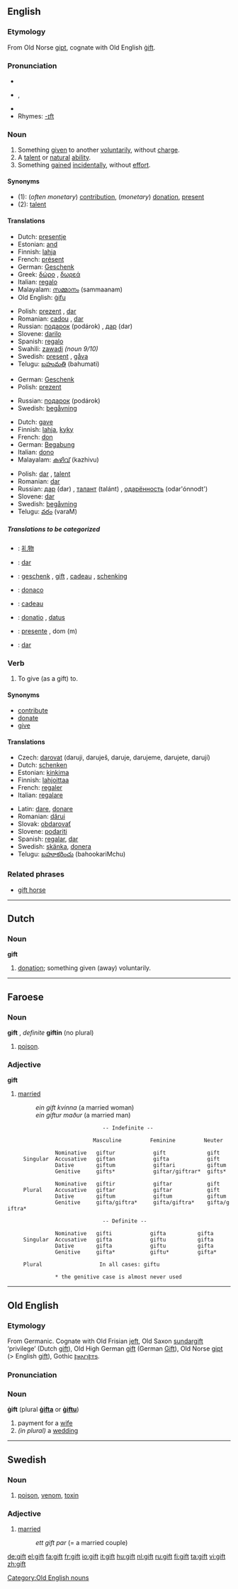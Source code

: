 {{see|Gift}}
==English==

===Etymology===
From Old Norse [[gipt]], cognate with Old English [[gift#Old English|ġift]].

===Pronunciation===
*{{IPA|/ɡɪft/}}
*{{AHD|gĭft}}, {{SAMPA|/gIft/}}
*{{audio|en-us-gift.ogg|Audio (US)}}
*Rhymes: [[Rhymes:English:-ɪft|-ɪft]]

===Noun===
{{en-noun}}

# Something [[give]]n to another [[voluntarily]], without [[charge]].
# A [[talent]] or [[natural]] [[ability]].
# Something [[gain]]ed [[incidentally]], without [[effort]].

====Synonyms====
*(1): (''often monetary'') [[contribution]], (''monetary'') [[donation]], [[present]]
*(2): [[talent]]

====Translations====
{{trans-top|Something given to another voluntarily, without charge}}
*Dutch: [[presentje]] {{n}}
*Estonian: [[and#Estonian|and]]
*Finnish: [[lahja]]
*French: [[présent]] {{m}}
*German: [[Geschenk]] {{n}}
*Greek: [[δώρο]] {{n}}, [[δωρεά]] {{f}}
*Italian: [[regalo]] {{m}}
*Malayalam: [[സമ്മാനം]] (sammaanam)
*Old English: [[gifu|ġifu]] {{f}}
{{trans-mid}}
*Polish: [[prezent]] {{m}}, [[dar]] {{m}}
*Romanian: [[cadou]] {{n}}, [[dar]] {{n}}
*Russian: [[пoдaрoк]] (podárok) {{m}}, [[дар]] (dar) {{m}}
*Slovene: [[darilo]] {{n}}
*Spanish: [[regalo]] {{m}}
*Swahili: [[zawadi]] ''(noun 9/10)''
*Swedish: [[present]] {{c}}, [[gåva]] {{c}}
*Telugu: [[బహుమతి]] (bahumati)
{{trans-bottom}}

{{trans-top|Something received incidentally, without effort}}
*German: [[Geschenk]] {{n}}
*Polish: [[prezent]] {{m}}
{{trans-mid}}
*Russian: [[пoдaрoк]] (podárok) {{m}}
*Swedish: [[begåvning]] {{c}}
{{trans-bottom}}

{{trans-top|A talent or natural ability}}
*Dutch: [[gave]] {{f}}
*Finnish: [[lahja]], [[kyky]]
*French: [[don]] {{m}}
*German: [[Begabung]] {{f}}
*Italian: [[dono]] {{m}}
*Malayalam: [[കഴിവ്]] (kazhivu)
{{trans-mid}}
*Polish: [[dar]] {{m}}, [[talent]] {{m}}
*Romanian: [[dar]] {{n}}
*Russian: [[дар]] (dar) {{m}}, [[талант]] (talánt) {{m}}, [[одарённость]] (odar'ónnodt') {{f}}
*Slovene: [[dar]] {{m}}
*Swedish: [[begåvning]] {{c}}
*Telugu: [[వరం]] (varaM)
{{trans-bottom}}

=====Translations to be categorized=====
{{checktrans}}
{{top}}
*{{ttbc|Chinese}}: [[礼物]]
*{{ttbc|Czech}}: [[dar]] {{m}}
*{{ttbc|Dutch}}: [[geschenk]] {{n}}, [[gift]] {{m}}, [[cadeau]] {{n}}, [[schenking]] {{f}}
*{{ttbc|Esperanto}}: [[donaco]]
{{mid}}
*{{ttbc|French}}: [[cadeau]] {{m}}
*{{ttbc|Latin}}: [[donatio]] {{f}}, [[datus]] {{m}}
*{{ttbc|Portuguese}}: [[presente]] {{m}}, dom (m)
*{{ttbc|Slovak}}: [[dar]] {{m}}
{{bottom}}

===Verb===
{{en-verb}}

# {{transitive}} To give (as a gift) to.

====Synonyms====
*[[contribute]]
*[[donate]]
*[[give]]

====Translations====
{{top}}
*Czech:  [[darovat]]  (daruji, daruješ, daruje, darujeme, darujete, darují)
*Dutch: [[schenken]]
*Estonian: [[kinkima]]
*Finnish: [[lahjoittaa]]
*French: [[regaler]]
*Italian: [[regalare]]
{{mid}}
*Latin: [[dare]], [[donare]]
*Romanian: [[dărui]]
*Slovak: [[obdarovať]]
*Slovene: [[podariti]]
*Spanish: [[regalar]], [[dar]]
*Swedish: [[skänka]], [[donera]]
*Telugu: [[బహూకరించు]] (bahookariMchu)
{{bottom}}

===Related phrases===
*[[gift horse]]

----

==Dutch==

===Noun===
'''gift''' {{n}}

# [[donation]]; something given (away) voluntarily.

----

==Faroese==

===Noun===
'''gift''' {{f}}, ''definite'' '''giftin''' (no plural)

# [[poison]].

===Adjective===
'''gift'''
{{en-adj}}

#[[married]]
#:''ein gift kvinna''  (a married woman)
#:''ein giftur maður'' (a married man)
{{rfc|conjugation table styles}}
                               -- Indefinite --

                            Masculine         Feminine         Neuter

                Nominative   giftur            gift             gift
      Singular  Accusative   giftan            gifta            gift
                Dative       giftum            giftari          giftum
                Genitive     gifts*            giftar/giftrar*  gifts*

                Nominative   giftir            giftar           gift 
      Plural    Accusative   giftar            giftar           gift
                Dative       giftum            giftum           giftum
                Genitive     gifta/giftra*     gifta/giftra*    gifta/giftra*

                               -- Definite --

                Nominative   gifti            gifta          gifta
      Singular  Accusative   gifta            giftu          gifta
                Dative       gifta            giftu          gifta
                Genitive     gifta*           giftu*         gifta*

      Plural                  In all cases: giftu

                * the genitive case is almost never used

----

==Old English==

===Etymology===
From Germanic.  Cognate with Old Frisian [[jeft]], Old Saxon [[sundargift]] ‘privilege’ (Dutch [[gift#Dutch|gift]]), Old High German [[gift#Old High German|gift]] (German [[Gift]]), Old Norse [[gipt]] (> English [[gift#English|gift]]), Gothic [[𐍆𐍂𐌰𐌲𐌹𐍆𐍄𐍃]].

===Pronunciation===
{{IPA|/jɪft/}}

===Noun===
'''ġift''' {{f}} (plural '''[[gifta|ġifta]]''' or '''[[giftu|ġiftu]]''')
# payment for a [[wife]]
# ''(in plural)'' a [[wedding]]

[[Category:Old English nouns]]

----

==Swedish==

===Noun===
{{sv-noun-reg-r-n|gift|gifte}}
# [[poison]], [[venom]], [[toxin]]

===Adjective===
{{sv-adj-abs|gift|gift}}
# [[married]]
#: ''ett gift par'' (= a married couple)

[[de:gift]]
[[el:gift]]
[[fa:gift]]
[[fr:gift]]
[[io:gift]]
[[it:gift]]
[[hu:gift]]
[[nl:gift]]
[[ru:gift]]
[[fi:gift]]
[[ta:gift]]
[[vi:gift]]
[[zh:gift]]